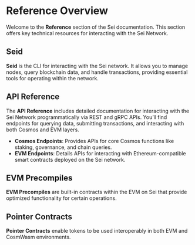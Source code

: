 
# Reference Overview

Welcome to the **Reference** section of the Sei documentation. This section offers key technical resources for interacting with the Sei Network.

## Seid

**Seid** is the CLI for interacting with the Sei network. It allows you to manage nodes, query blockchain data, and handle transactions, providing essential tools for operating within the network.

## API Reference

The **API Reference** includes detailed documentation for interacting with the Sei Network programmatically via REST and gRPC APIs. You’ll find endpoints for querying data, submitting transactions, and interacting with both Cosmos and EVM layers.
- **Cosmos Endpoints**: Provides APIs for core Cosmos functions like staking, governance, and chain queries.
- **EVM Endpoints**: Details APIs for interacting with Ethereum-compatible smart contracts deployed on the Sei network.

## EVM Precompiles

**EVM Precompiles** are built-in contracts within the EVM on Sei that provide optimized functionality for certain operations.

## Pointer Contracts

**Pointer Contracts** enable tokens to be used interoperably in both EVM and CosmWasm environments.

